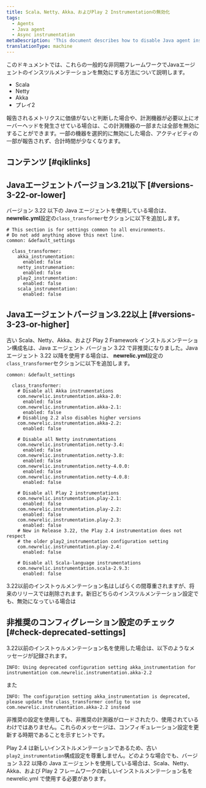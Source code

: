 ```yaml
---
title: Scala、Netty、Akka、およびPlay 2 Instrumentationの無効化
tags:
  - Agents
  - Java agent
  - Async instrumentation
metaDescription: 'This document describes how to disable Java agent instrumentation on Scala, Netty, Akka, and Play2 frameworks'
translationType: machine
---
```


このドキュメントでは、これらの一般的な非同期フレームワークでJavaエージェントのインスツルメンテーションを無効にする方法について説明します。

* Scala
* Netty
* Akka
* プレイ2

報告されるメトリクスに価値がないと判断した場合や、計測機器が必要以上にオーバーヘッドを発生させている場合は、この計測機器の一部または全部を無効にすることができます。一部の機器を選択的に無効にした場合、アクティビティの一部が報告されず、合計時間が少なくなります。

## コンテンツ [#qiklinks]

## Javaエージェントバージョン3.21以下 [#versions-3-22-or-lower]

バージョン 3.22 以下の Java エージェントを使用している場合は、 **newrelic.yml**設定の`class_transformer`セクションに以下を追加します。

```
# This section is for settings common to all environments.
# Do not add anything above this next line.
common: &default_settings

  class_transformer: 
    akka_instrumentation:
      enabled: false
    netty_instrumenation:
      enabled: false
    play2_instrumentation:
      enabled: false
    scala_instrumentation:
      enabled: false
```

## Javaエージェントバージョン3.22以上 [#versions-3-23-or-higher]

古い Scala、Netty、Akka、および Play 2 Framework インストルメンテーション構成名は、Java エージェント バージョン 3.22 で非推奨になりました。Java エージェント 3.22 以降を使用する場合は、 **newrelic.yml**設定の`class_transformer`セクションに以下を追加します。

```
common: &default_settings

  class_transformer:
    # Disable all Akka instrumentations
    com.newrelic.instrumentation.akka-2.0:
      enabled: false
    com.newrelic.instrumentation.akka-2.1:
      enabled: false
    # Disabling 2.2 also disables higher versions
    com.newrelic.instrumentation.akka-2.2:
      enabled: false

    # Disable all Netty instrumentations
    com.newrelic.instrumentation.netty-3.4:
      enabled: false
    com.newrelic.instrumentation.netty-3.8:
      enabled: false
    com.newrelic.instrumentation.netty-4.0.0:
      enabled: false
    com.newrelic.instrumentation.netty-4.0.8:
      enabled: false

    # Disable all Play 2 instrumentations
    com.newrelic.instrumentation.play-2.1:
      enabled: false
    com.newrelic.instrumentation.play-2.2:
      enabled: false
    com.newrelic.instrumentation.play-2.3:
      enabled: false
    # New in Release 3.22, the Play 2.4 instrumentation does not respect
    # the older play2_instrumentation configuration setting 
    com.newrelic.instrumentation.play-2.4:
      enabled: false

    # Disable all Scala-language instrumentations
    com.newrelic.instrumentation.scala-2.9.3:
      enabled: false
```

3.22以前のインストゥルメンテーション名はしばらくの間尊重されますが、将来のリリースでは削除されます。新旧どちらのインスツルメンテーション設定でも、無効になっている場合は

## 非推奨のコンフィグレーション設定のチェック [#check-deprecated-settings]

3.22以前のインストゥルメンテーション名を使用した場合は、以下のようなメッセージが記録されます。

```
INFO: Using deprecated configuration setting akka_instrumentation for instrumentation com.newrelic.instrumentation.akka-2.2
```

また

```
INFO: The configuration setting akka_instrumentation is deprecated, please update the class_transformer config to use com.newrelic.instrumentation.akka-2.2 instead
```

非推奨の設定を使用しても、非推奨の計測器がロードされたり、使用されているわけではありません。これらのメッセージは、コンフィギュレーション設定を更新する時期であることを示すヒントです。

Play 2.4 は新しいインストルメンテーションであるため、古い`play2_instrumentation`構成設定を尊重しません。どのような場合でも、バージョン 3.22 以降の Java エージェントを使用している場合は、Scala、Netty、Akka、および Play 2 フレームワークの新しいインストルメンテーション名を newrelic.yml で使用する必要があります。